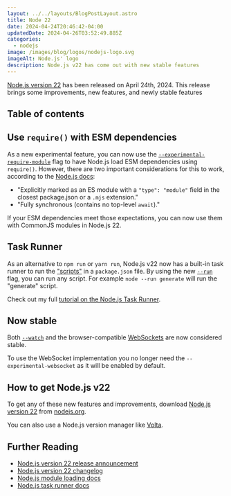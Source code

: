 ```yaml
---
layout: ../../layouts/BlogPostLayout.astro
title: Node 22
date: 2024-04-24T20:46:42-04:00
updatedDate: 2024-04-26T03:52:49.885Z
categories:
  - nodejs
image: /images/blog/logos/nodejs-logo.svg
imageAlt: Node.js' logo
description: Node.js v22 has come out with new stable features
---
```


[Node.js version 22](https://nodejs.org/en/blog/announcements/v22-release-announce)
has been released on April 24th, 2024. This release brings some improvements,
new features, and newly stable features

## Table of contents

## Use `require()` with ESM dependencies

As a new experimental feature, you can now use the [`--experimental-require-module`](https://nodejs.org/docs/latest/api/cli.html#--experimental-require-module)
flag to have Node.js load ESM dependencies using `require()`. However, there are
two important considerations for this to work, according to the [Node.js docs](https://nodejs.org/docs/latest/api/modules.html#loading-ecmascript-modules-using-require):

- "Explicitly marked as an ES module with a `"type": "module"` field in the closest package.json or a `.mjs` extension."
- "Fully synchronous (contains no top-level `await`)."

If your ESM dependencies meet those expectations, you can now use them with CommonJS
modules in Node.js 22.

## Task Runner

As an alternative to `npm run` or `yarn run`, Node.js v22 now has a built-in task
runner to run the ["scripts"](https://docs.npmjs.com/cli/v10/configuring-npm/package-json#scripts)
in a `package.json` file. By using the new [`--run`](https://nodejs.org/docs/latest/api/cli.html#--run)
flag, you can run any script. For example `node --run generate` will run the
"generate" script.

Check out my full [tutorial on the Node.js Task Runner](../nodejs-task-runner/).

## Now stable

Both [`--watch`](https://nodejs.org/docs/latest/api/cli.html#--watch) and
the browser-compatible [WebSockets](https://developer.mozilla.org/en-US/docs/Web/API/WebSocket)
are now considered stable.

To use the WebSocket implementation you no longer need the `--experimental-websocket`
as it will be enabled by default.

<RandomSupport />

## How to get Node.js v22

To get any of these new features and improvements, download [Node.js version 22](https://nodejs.org/en/download)
from [nodejs.org](https://nodejs.org/).

You can also use a Node.js version manager like [Volta](https://volta.sh/).

## Further Reading

- [Node.js version 22 release announcement](https://nodejs.org/en/blog/announcements/v22-release-announce)
- [Node.js version 22 changelog](https://nodejs.org/en/blog/release/v22.0.0)
- [Node.js module loading docs](https://nodejs.org/docs/latest/api/modules.html#loading-ecmascript-modules-using-require)
- [Node.js task runner docs](https://nodejs.org/docs/latest/api/cli.html#--run)
